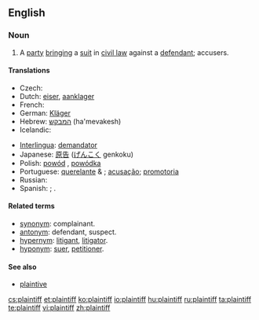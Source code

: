 ==English==
{{wikipedia}}

===Noun===
{{en-noun}}

# A [[party]] [[bringing]] a [[suit]] in [[civil law]] against a [[defendant]]; accusers.

====Translations====
{{trans-top|party bringing a suit in civil law against a defendant}}
* Czech: {{t-|cs|žalobce|m}}
* Dutch: [[eiser]], [[aanklager]]
* French: {{t+|fr|demandeur}}
* German: [[Kläger]] {{m}}
* Hebrew: [[המבקש]] (ha'mevakesh)
* Icelandic: {{t-|is|stefnandi|m}}
{{trans-mid}}
* [[Interlingua]]: [[demandator]]
* Japanese: [[原告]] ([[げんこく]] genkoku)
* Polish: [[powód]] {{m}}, [[powódka]] {{f}}
* Portuguese: [[querelante]] {{m}} & {{f}}; [[acusação]]; [[promotoria]]
* Russian: {{t+|ru|истец|m|tr=ist'éc|sc=Cyrl}}
* Spanish: {{t|es|demandante}}; {{t-|es|querellante}}.
{{trans-bottom}}

====Related terms====
* [[synonym]]: complainant.
* [[antonym]]: defendant, suspect.
* [[hypernym]]: [[litigant]], [[litigator]].
* [[hyponym]]: [[suer]], [[petitioner]].

====See also====
* [[plaintive]]

[[cs:plaintiff]]
[[et:plaintiff]]
[[ko:plaintiff]]
[[io:plaintiff]]
[[hu:plaintiff]]
[[ru:plaintiff]]
[[ta:plaintiff]]
[[te:plaintiff]]
[[vi:plaintiff]]
[[zh:plaintiff]]